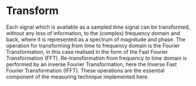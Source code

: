 # Transform

Each signal which is available as a sampled time signal can be transformed, without any loss of information, to the (complex) frequency domain and back, where it is represented as a spectrum of magnitude and phase. The operation for transforming from time to frequency domain is the Fourier Transformation, in this case realised in the form of the Fast Fourier Transformation (FFT). Re-transformation from frequency to time domain is performed by an inverse Fourier Transformation, here the Inverse Fast Fourier Transformation (IFFT). These operations are the essential component of the measuring technique implemented here.
